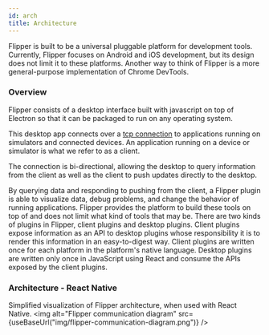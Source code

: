```yaml
---
id: arch
title: Architecture
---
```



Flipper is built to be a universal pluggable platform for development tools. Currently, Flipper focuses on Android and iOS development, but its design does not limit it to these platforms. Another way to think of Flipper is a more general-purpose implementation of Chrome DevTools.

### Overview
Flipper consists of a desktop interface built with javascript on top of Electron so that it can be packaged to run on any operating system.

This desktop app connects over a [tcp connection](establishing-a-connection.mdx) to applications running on simulators and connected devices. An application running on a device or simulator is what we refer to as a client.

The connection is bi-directional, allowing the desktop to query information from the client as well as the client to push updates directly to the desktop.

By querying data and responding to pushing from the client, a Flipper plugin is able to visualize data, debug problems, and change the behavior of running applications. Flipper provides the platform to build these tools on top of and does not limit what kind of tools that may be.
There are two kinds of plugins in Flipper, client plugins and desktop plugins. Client plugins expose information as an API to desktop plugins whose responsibility it is to render this information in an easy-to-digest way. Client plugins are written once for each platform in the platform's native language. Desktop plugins are written only once in JavaScript using React and consume the APIs exposed by the client plugins.

### Architecture - React Native
Simplified visualization of Flipper architecture, when used with React Native.
<img alt="Flipper communication diagram" src={useBaseUrl("img/flipper-communication-diagram.png")} />
